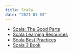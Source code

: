 ```yaml
---
title: Scala
date: "2021-01-03"
---
```


- [Scala: The Good Parts](../scala-the-good-parts)
- [Scala Learning Resources](../scala-learning-resources)
- [Scala Best Practices](../scala-best-practices)
- [Scala 3 Book](https://docs.scala-lang.org/scala3/book/introduction.html)
